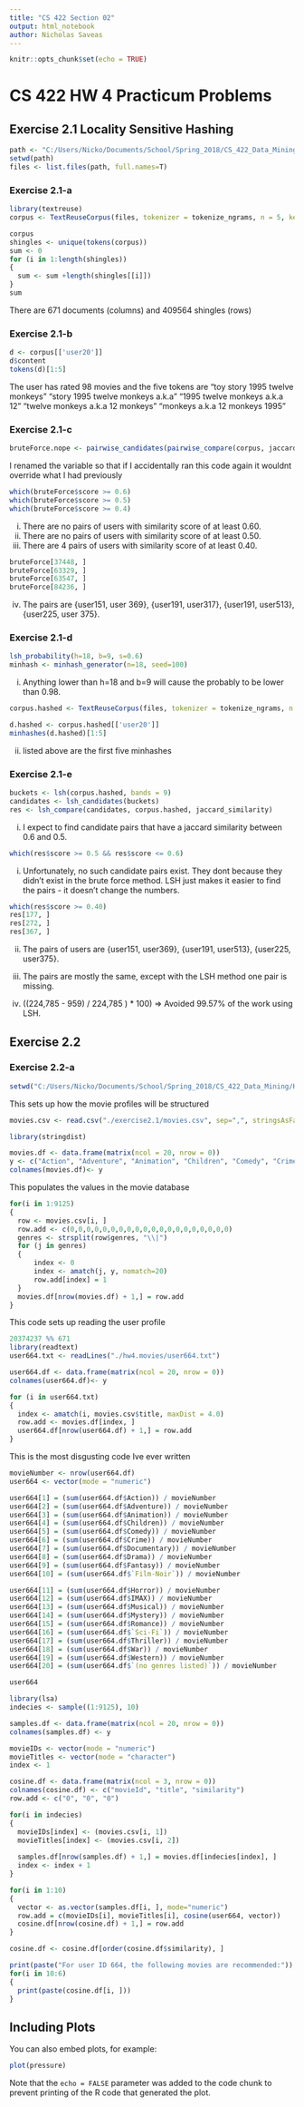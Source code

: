 ```yaml
---
title: "CS 422 Section 02"
output: html_notebook
author: Nicholas Saveas
---
```


```r
knitr::opts_chunk$set(echo = TRUE)
```

# CS 422 HW 4 Practicum Problems

## Exercise 2.1 Locality Sensitive Hashing

```r
path <- "C:/Users/Nicko/Documents/School/Spring_2018/CS_422_Data_Mining/HW4/hw4.movies"
setwd(path)
files <- list.files(path, full.names=T)
```

### Exercise 2.1-a
```r
library(textreuse)
corpus <- TextReuseCorpus(files, tokenizer = tokenize_ngrams, n = 5, keep_tokens = TRUE)
```
```r
corpus
shingles <- unique(tokens(corpus))
sum <- 0
for (i in 1:length(shingles))
{
  sum <- sum +length(shingles[[i]])
}
sum
```
There are 671 documents (columns) and 409564 shingles (rows)


### Exercise 2.1-b
```r
d <- corpus[['user20']]
d$content
tokens(d)[1:5]
```
The user has rated 98 movies and the five tokens are "toy story 1995 twelve monkeys"   "story 1995 twelve monkeys a.k.a"  "1995 twelve monkeys a.k.a 12"    "twelve monkeys a.k.a 12 monkeys"   "monkeys a.k.a 12 monkeys 1995" 

### Exercise 2.1-c
```r
bruteForce.nope <- pairwise_candidates(pairwise_compare(corpus, jaccard_similarity))
```
I renamed the variable so that if I accidentally ran this code again it wouldnt override what I had previously
```r
which(bruteForce$score >= 0.6)
which(bruteForce$score >= 0.5)
which(bruteForce$score >= 0.4)
```
i) There are no pairs of users with similarity score of at least 0.60.
ii) There are no pairs of users with similarity score of at least 0.50.
iii) There are 4 pairs of users with similarity score of at least 0.40.

```r
bruteForce[37448, ]
bruteForce[63329, ]
bruteForce[63547, ]
bruteForce[84236, ]
```

iv) The pairs are {user151, user 369}, {user191, user317}, {user191, user513}, {user225, user 375}.

### Exercise 2.1-d
```r
lsh_probability(h=18, b=9, s=0.6)
minhash <- minhash_generator(n=18, seed=100)
```
i) Anything lower than h=18 and b=9 will cause the probably to be lower than 0.98.

```r
corpus.hashed <- TextReuseCorpus(files, tokenizer = tokenize_ngrams, n = 5, minhash_func = minhash, keep_tokens = TRUE)
```
```r
d.hashed <- corpus.hashed[['user20']]
minhashes(d.hashed)[1:5]
```
ii) listed above are the first five minhashes

### Exercise 2.1-e
```r
buckets <- lsh(corpus.hashed, bands = 9)
candidates <- lsh_candidates(buckets)
res <- lsh_compare(candidates, corpus.hashed, jaccard_similarity)
```
i) I expect to find candidate pairs that have a jaccard similarity between 0.6 and 0.5.
```r
which(res$score >= 0.5 && res$score <= 0.6)
```
i) Unfortunately, no such candidate pairs exist. They dont because they didn't exist in the brute force method. LSH just makes it easier to find the pairs - it doesn't change the numbers.

```r
which(res$score >= 0.40)
res[177, ]
res[272, ]
res[367, ]
```
ii) The pairs of users are {user151, user369}, {user191, user513}, {user225, user375}.

iii) The pairs are mostly the same, except with the LSH method one pair is missing.

iv) ((224,785 - 959) / 224,785 ) * 100) => Avoided 99.57% of the work using LSH.

## Exercise 2.2

### Exercise 2.2-a

```r
setwd("C:/Users/Nicko/Documents/School/Spring_2018/CS_422_Data_Mining/HW4/")
```

This sets up how the movie profiles will be structured
```r
movies.csv <- read.csv("./exercise2.1/movies.csv", sep=",", stringsAsFactors = FALSE)

library(stringdist)

movies.df <- data.frame(matrix(ncol = 20, nrow = 0))
y <- c("Action", "Adventure", "Animation", "Children", "Comedy", "Crime", "Documentary", "Drama", "Fantasy", "Film-Noir", "Horror", "IMAX", "Musical", "Mystery", "Romance", "Sci-Fi", "Thriller", "War", "Western", "(no genres listed)")
colnames(movies.df)<- y
```
This populates the values in the movie database
```r
for(i in 1:9125)
{
  row <- movies.csv[i, ]
  row.add <- c(0,0,0,0,0,0,0,0,0,0,0,0,0,0,0,0,0,0,0,0)
  genres <- strsplit(row$genres, "\\|")
  for (j in genres)
  {
      index <- 0
      index <- amatch(j, y, nomatch=20)
      row.add[index] = 1
  }
  movies.df[nrow(movies.df) + 1,] = row.add
}
```

This code sets up reading the user profile
```r
20374237 %% 671
library(readtext)
user664.txt <- readLines("./hw4.movies/user664.txt")

user664.df <- data.frame(matrix(ncol = 20, nrow = 0))
colnames(user664.df)<- y
```


```r
for (i in user664.txt)
{
  index <- amatch(i, movies.csv$title, maxDist = 4.0)
  row.add <- movies.df[index, ]
  user664.df[nrow(user664.df) + 1,] = row.add
}
```

This is the most disgusting code Ive ever written
```r
movieNumber <- nrow(user664.df)
user664 <- vector(mode = "numeric")

user664[1] = (sum(user664.df$Action)) / movieNumber
user664[2] = (sum(user664.df$Adventure)) / movieNumber
user664[3] = (sum(user664.df$Animation)) / movieNumber
user664[4] = (sum(user664.df$Children)) / movieNumber
user664[5] = (sum(user664.df$Comedy)) / movieNumber
user664[6] = (sum(user664.df$Crime)) / movieNumber
user664[7] = (sum(user664.df$Documentary)) / movieNumber
user664[8] = (sum(user664.df$Drama)) / movieNumber
user664[9] = (sum(user664.df$Fantasy)) / movieNumber
user664[10] = (sum(user664.df$`Film-Noir`)) / movieNumber

user664[11] = (sum(user664.df$Horror)) / movieNumber
user664[12] = (sum(user664.df$IMAX)) / movieNumber
user664[13] = (sum(user664.df$Musical)) / movieNumber
user664[14] = (sum(user664.df$Mystery)) / movieNumber
user664[15] = (sum(user664.df$Romance)) / movieNumber
user664[16] = (sum(user664.df$`Sci-Fi`)) / movieNumber
user664[17] = (sum(user664.df$Thriller)) / movieNumber
user664[18] = (sum(user664.df$War)) / movieNumber
user664[19] = (sum(user664.df$Western)) / movieNumber
user664[20] = (sum(user664.df$`(no genres listed)`)) / movieNumber

user664
```

```r
library(lsa)
indecies <- sample((1:9125), 10)

samples.df <- data.frame(matrix(ncol = 20, nrow = 0))
colnames(samples.df) <- y

movieIDs <- vector(mode = "numeric")
movieTitles <- vector(mode = "character")
index <- 1


```

```r
cosine.df <- data.frame(matrix(ncol = 3, nrow = 0))
colnames(cosine.df) <- c("movieId", "title", "similarity")
row.add <- c("0", "0", "0")

for(i in indecies)
{
  movieIDs[index] <- (movies.csv[i, 1])
  movieTitles[index] <- (movies.csv[i, 2])
  
  samples.df[nrow(samples.df) + 1,] = movies.df[indecies[index], ]
  index <- index + 1
}

for(i in 1:10)
{
  vector <- as.vector(samples.df[i, ], mode="numeric")
  row.add = c(movieIDs[i], movieTitles[i], cosine(user664, vector))
  cosine.df[nrow(cosine.df) + 1,] = row.add
}

cosine.df <- cosine.df[order(cosine.df$similarity), ]

print(paste("For user ID 664, the following movies are recommended:"))
for(i in 10:6)
{
  print(paste(cosine.df[i, ]))
}
```












## Including Plots
You can also embed plots, for example:

```r
plot(pressure)
```

Note that the `echo = FALSE` parameter was added to the code chunk to prevent printing of the R code that generated the plot.
